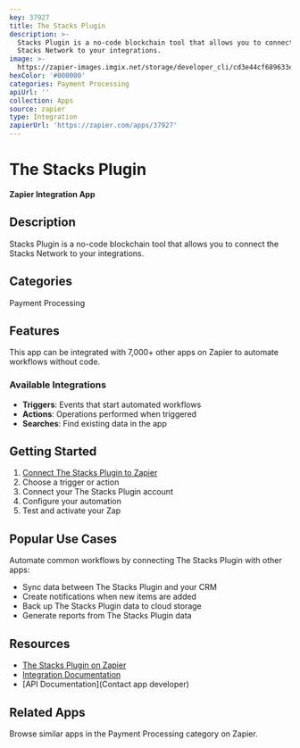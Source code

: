 ```yaml
---
key: 37927
title: The Stacks Plugin
description: >-
  Stacks Plugin is a no-code blockchain tool that allows you to connect the
  Stacks Network to your integrations.
image: >-
  https://zapier-images.imgix.net/storage/developer_cli/cd3e44cf689633edbea2acef1dde2dd9.png?auto=format%2Ccompress&ixlib=python-3.0.0&q=50
hexColor: '#000000'
categories: Payment Processing
apiUrl: ''
collection: Apps
source: zapier
type: Integration
zapierUrl: 'https://zapier.com/apps/37927'
---
```

# The Stacks Plugin

**Zapier Integration App**

## Description

Stacks Plugin is a no-code blockchain tool that allows you to connect the Stacks Network to your integrations.

## Categories

Payment Processing

## Features

This app can be integrated with 7,000+ other apps on Zapier to automate workflows without code.

### Available Integrations

- **Triggers**: Events that start automated workflows
- **Actions**: Operations performed when triggered
- **Searches**: Find existing data in the app

## Getting Started

1. [Connect The Stacks Plugin to Zapier](https://zapier.com/apps/37927)
2. Choose a trigger or action
3. Connect your The Stacks Plugin account
4. Configure your automation
5. Test and activate your Zap

## Popular Use Cases

Automate common workflows by connecting The Stacks Plugin with other apps:

- Sync data between The Stacks Plugin and your CRM
- Create notifications when new items are added
- Back up The Stacks Plugin data to cloud storage
- Generate reports from The Stacks Plugin data

## Resources

- [The Stacks Plugin on Zapier](https://zapier.com/apps/37927)
- [Integration Documentation](https://zapier.com/apps/37927/integrations)
- [API Documentation](Contact app developer)

## Related Apps

Browse similar apps in the Payment Processing category on Zapier.
